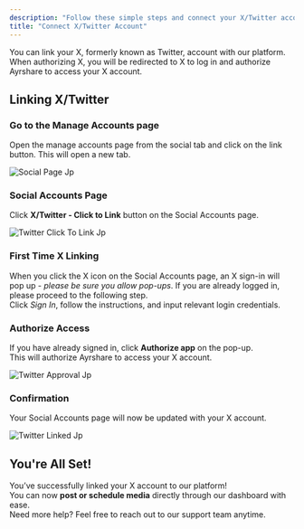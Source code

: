 ```yaml
---
description: "Follow these simple steps and connect your X/Twitter account."
title: "Connect X/Twitter Account"
---
```


You can link your X, formerly known as Twitter, account with our platform. When authorizing X, you will be redirected to X to log in and authorize Ayrshare to access your X account.

## Linking X/Twitter

### **Go to the Manage Accounts page**

Open the manage accounts page from the social tab and click on the link button. This will open a new tab.

![Social Page Jp](/images/FB-article/social-page.jpg)

### **Social Accounts Page**

Click **X/Twitter - Click to Link** button on the Social Accounts page.

![Twitter Click To Link Jp](/images/Twitter-click-to-link.jpg)

### **First Time X Linking**

When you click the X icon on the Social Accounts page, an X sign-in will pop up - _please be sure you allow pop-ups_. If you are already logged in, please proceed to the following step.\
Click _Sign In_, follow the instructions, and input relevant login credentials.

### **Authorize Access**

If you have already signed in, click **Authorize app** on the pop-up.\
This will authorize Ayrshare to access your X account.

![Twitter Approval Jp](/images/Twitter-approval.jpg)

### **Confirmation**

Your Social Accounts page will now be updated with your X account.

![Twitter Linked Jp](/images/Twitter-linked.jpg)

## You're All Set\!

You’ve successfully linked your X account to our platform\! \
You can now **post or schedule media** directly through our dashboard with ease.\
Need more help? Feel free to reach out to our support team anytime.